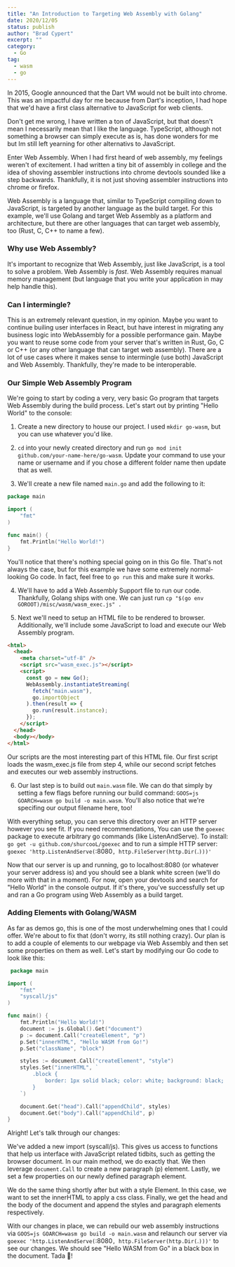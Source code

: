 ```yaml
---
title: "An Introduction to Targeting Web Assembly with Golang"
date: 2020/12/05
status: publish
author: "Brad Cypert"
excerpt: ""
category:
  - Go
tag:
  - wasm
  - go
---
```


In 2015, Google announced that the Dart VM would not be built into chrome. This was an impactful day for me because from Dart's inception, I had hope that we'd have a first class alternative to JavaScript for web clients.

Don't get me wrong, I have written a ton of JavaScript, but that doesn't mean I necessarily mean that I like the language. TypeScript, although not something a browser can simply execute as is, has done wonders for me but Im still left yearning for other alternativs to JavaScript.

Enter Web Assembly. When I had first heard of web assembly, my feelings weren't of excitement. I had written a tiny bit of assembly in college and the idea of shoving assembler instructions into chrome devtools sounded like a step backwards. Thankfully, it is not just shoving assembler instructions into chrome or firefox.

Web Assembly is a language that, similar to TypeScript compiling down to JavaScript, is targeted by another language as the build target. For this example, we'll use Golang and target Web Assembly as a platform and architecture, but there are other languages that can target web assembly, too (Rust, C, C++ to name a few).

### Why use Web Assembly?

It's important to recognize that Web Assembly, just like JavaScript, is a tool to solve a problem. Web Assembly is _fast_. Web Assembly requires manual memory management (but language that you write your application in may help handle this).

### Can I intermingle?

This is an extremely relevant question, in my opinion. Maybe you want to continue builing user interfaces in React, but have interest in migrating any business logic into WebAssembly for a possible performance gain. Maybe you want to reuse some code from your server that's written in Rust, Go, C or C++ (or any other language that can target web assembly). There are a lot of use cases where it makes sense to intermingle (use both) JavaScript and Web Assembly. Thankfully, they're made to be interoperable.

### Our Simple Web Assembly Program

We're going to start by coding a very, very basic Go program that targets Web Assembly during the build process. Let's start out by printing "Hello World" to the console:

1. Create a new directory to house our project. I used `mkdir go-wasm`, but you can use whatever you'd like.

2. `cd` into your newly created directory and run `go mod init github.com/your-name-here/go-wasm`. Update your command to use your name or username and if you chose a different folder name then update that as well.

3. We'll create a new file named `main.go` and add the following to it:

```go
package main

import (
	"fmt"
)

func main() {
	fmt.Println("Hello World!")
}
```

You'll notice that there's nothing special going on in this Go file. That's not always the case, but for this example we have some extremely normal-looking Go code. In fact, feel free to `go run` this and make sure it works.

4. We'll have to add a Web Assembly Support file to run our code. Thankfully, Golang ships with one. We can just run `cp "$(go env GOROOT)/misc/wasm/wasm_exec.js" .`

5. Next we'll need to setup an HTML file to be rendered to browser. Additionally, we'll include some JavaScript to load and execute our Web Assembly program.

```html
<html>
  <head>
    <meta charset="utf-8" />
    <script src="wasm_exec.js"></script>
    <script>
      const go = new Go();
      WebAssembly.instantiateStreaming(
        fetch("main.wasm"),
        go.importObject
      ).then(result => {
        go.run(result.instance);
      });
    </script>
  </head>
  <body></body>
</html>
```

Our scripts are the most interesting part of this HTML file. Our first script loads the wasm_exec.js file from step 4, while our second script fetches and executes our web assembly instructions.

6. Our last step is to build out `main.wasm` file. We can do that simply by setting a few flags before running our build command: `GOOS=js GOARCH=wasm go build -o main.wasm`. You'll also notice that we're specifing our output filename here, too!

With everything setup, you can serve this directory over an HTTP server however you see fit. If you need recommendations, You can use the `goexec` package to execute arbitrary go commands (like ListenAndServe). To install: ` go get -u github.com/shurcooL/goexec` and to run a simple HTTP server: `goexec 'http.ListenAndServe(`:8080`, http.FileServer(http.Dir(`.`)))'`

Now that our server is up and running, go to localhost:8080 (or whatever your server address is) and you should see a blank white screen (we'll do more with that in a moment). For now, open your devtools and search for "Hello World" in the console output. If it's there, you've successfully set up and ran a Go program using Web Assembly as a build target.

### Adding Elements with Golang/WASM

As far as demos go, this is one of the most underwhelming ones that I could offer. We're about to fix that (don't worry, its still nothing crazy). Our plan is to add a couple of elements to our webpage via Web Assembly and then set some properties on them as well. Let's start by modifying our Go code to look like this:

```go
 package main

import (
	"fmt"
	"syscall/js"
)

func main() {
	fmt.Println("Hello World!")
	document := js.Global().Get("document")
	p := document.Call("createElement", "p")
	p.Set("innerHTML", "Hello WASM from Go!")
	p.Set("className", "block")

	styles := document.Call("createElement", "style")
	styles.Set("innerHTML", `
		.block {
			border: 1px solid black; color: white; background: black;
		}
	`)

	document.Get("head").Call("appendChild", styles)
	document.Get("body").Call("appendChild", p)
}
```

Alright! Let's talk through our changes:

We've added a new import (syscall/js). This gives us access to functions that help us interface with JavaScript related tidbits, such as getting the browser document. In our main method, we do exactly that. We then leverage `document.Call` to create a new paragraph (p) element. Lastly, we set a few properties on our newly defined paragraph element.

We do the same thing shortly after but with a style Element. In this case, we want to set the innerHTML to apply a css class. Finally, we get the head and the body of the document and append the styles and paragraph elements respectively.

With our changes in place, we can rebuild our web assembly instructions via `GOOS=js GOARCH=wasm go build -o main.wasm` and relaunch our server via `goexec 'http.ListenAndServe(`:8080`, http.FileServer(http.Dir(`.`)))'` to see our changes. We should see "Hello WASM from Go" in a black box in the document. Tada 🎉!
